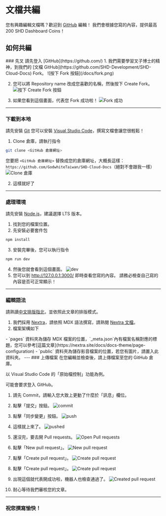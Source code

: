 
# 文檔共編
您有興趣編輯文檔嗎？歡迎到 [GitHub](https://github.com/SHD-Development/SHD-Cloud-Docs) 編輯！
我們會根據您寫的內容，提供最高 200 SHD Dashboard Coins！

## 如何共編
<Steps>
### 先叉
<Callout type="info">請先登入 [GitHub](https://github.com/)</Callout>
1. 我們需要學習叉子博士的精神，到我們的 [文檔 GitHub](https://github.com/SHD-Development/SHD-Cloud-Docs) Fork。
![按下 Fork 按鈕](/docs/fork.png)

2. 您可以將 Repository name 改成您喜歡的名稱，然後按下 Create Fork。
![按下 Create Fork 按鈕](/docs/create_fork.png)

3. 如果您看到這個畫面，代表您 Fork 成功啦！
![Fork 成功](/docs/forked.png)
---
### 下載到本地
<Callout type="info">請先安裝 [Git](https://git-scm.com/)</Callout>
<Callout type="default">您可以安裝 [Visual Studio Code](https://code.visualstudio.com/)，撰寫文檔會讓您很輕鬆！</Callout>

1. Clone 倉庫，請執行指令
```sh 
git clone <GitHub 倉庫網址>
```
您要把 `<GitHub 倉庫網址>` 替換成您的倉庫網址，大概長這樣：`https://github.com/GodwhiteTaiwan/SHD-Cloud-Docs`（絕對不會跟我一樣）
![Clone 倉庫](/docs/clone.png)

2. 這樣就好了
---
### 處理環境
<Callout type="info">請先安裝 [Node.js](https://nodejs.org/en)，建議選擇 LTS 版本。</Callout>
1. 找到您的檔案位置。
2. 先安裝必要套件包
```sh
npm install
```
3. 安裝完畢後，您可以執行指令
```sh
npm run dev
```
4. 然後您就會看到這個畫面。
![dev](/docs/dev.png)
5. 您可以到 http://127.0.0.1:3000/ 即時查看您寫的內容。
<Callout type="warning">請務必檢查自己寫的內容是否可正常顯示！</Callout>
---
### 編輯語法
<Callout type="warning">請熟讀[中文排版指北](https://github.com/sparanoid/chinese-copywriting-guidelines/blob/master/README.md)，並依照此文章的排版模式。</Callout>
1. 我們採用 [Nextra](https://nextra.site/)，請依照 MDX 語法撰寫，請熟閱 [Nextra 文檔](https://nextra.site/docs)。
2. 檔案架構如下
<FileTree>
  <FileTree.Folder name="pages" defaultOpen>
    <FileTree.File name="_meta.json" />
    <FileTree.File name="..." />
    <FileTree.Folder name="...">
      <FileTree.File name="_meta.json" />
      <FileTree.File name="..." />
    </FileTree.Folder>
  </FileTree.Folder>
  <FileTree.Folder name="public" defaultOpen>
    <FileTree.Folder name="...">
      <FileTree.File name="..." />
    </FileTree.Folder>
  </FileTree.Folder>
</FileTree>
- `pages` 資料夾為儲存 MDX 檔案的位置，`_meta.json`內有檔案名稱對應的標題，您可以參考[這篇文章](https://nextra.site/docs/docs-theme/page-configuration) 
- `public` 資料夾為儲存影音檔案的位置，若您有圖片，請置入此資料夾。
---
### 上傳檔案
在您編輯並檢查後，請上傳檔案至您的 GitHub 倉庫。

以 Visual Studio Code 的「原始檔控制」功能為例。

<Callout type="info">可能會要求登入 GitHub。</Callout>
1. 請先 Commit，請輸入您大致上更動了什麼於「訊息」欄位。
2. 點擊「提交」按鈕。
![commit](/docs/commit.png)

3. 點擊「同步變更」按鈕。
![push](/docs/push.png)

4. 這樣就上來了。
![pushed](/docs/pushed.png)

5. 還沒完，要去開 Pull requests。
![Open Pull requests](/docs/open_pull_requests.png)

6. 點擊「New pull request」。
![New pull request](/docs/new_pull_request.png)

7. 點擊「Create pull request」。
![Create pull request](/docs/create_pull_request.png)

8. 點擊「Create pull request」。
![Create pull request](/docs/create_pull_request2.png)

8. 出現這個就代表開成功啦，機器人也檢查通過了。
![Created pull request](/docs/created_pull_request.png)

9. 耐心等待我們審核您的文章。
---
### 祝您撰寫愉快！
</Steps>